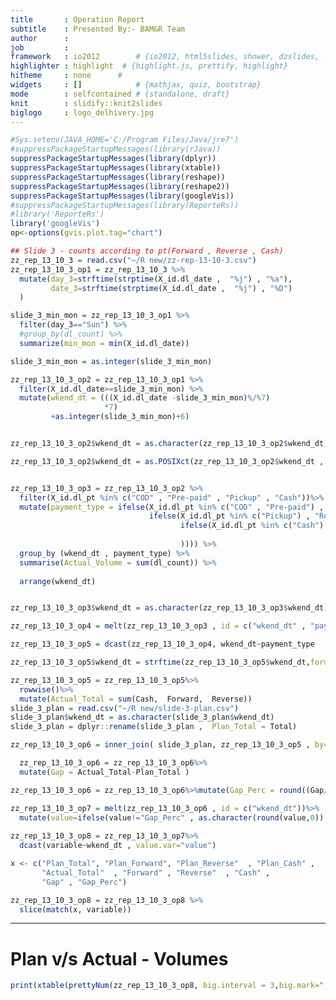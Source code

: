 ---
title       : Operation Report
subtitle    : Presented By:- BAM&R Team
author      :
job         : 
framework   : io2012        # {io2012, html5slides, shower, dzslides, ...}
highlighter : highlight  # {highlight.js, prettify, highlight}
hitheme     : none      # 
widgets     : []            # {mathjax, quiz, bootstrap}
mode        : selfcontained # {standalone, draft}
knit        : slidify::knit2slides
biglogo     : logo_delhivery.jpg
---
```{r , echo=FALSE}  
#Sys.setenv(JAVA_HOME='C:/Program Files/Java/jre7')
#suppressPackageStartupMessages(library(rJava))
suppressPackageStartupMessages(library(dplyr))
suppressPackageStartupMessages(library(xtable))
suppressPackageStartupMessages(library(reshape))
suppressPackageStartupMessages(library(reshape2))
suppressPackageStartupMessages(library(googleVis))
#suppressPackageStartupMessages(library(ReporteRs))
#library('ReporteRs')
library('googleVis')
op<-options(gvis.plot.tag="chart")
```

```{r , echo=FALSE, warning=FALSE}

## Slide 3 - counts according to pt(Forward , Reverse , Cash)
zz_rep_13_10_3 = read.csv("~/R new/zz-rep-13-10-3.csv")
zz_rep_13_10_3_op1 = zz_rep_13_10_3 %>%
  mutate(day_3=strftime(strptime(X_id.dl_date ,  "%j") , "%a"),
         date_3=strftime(strptime(X_id.dl_date ,  "%j") , "%D")
  )

slide_3_min_mon = zz_rep_13_10_3_op1 %>%
  filter(day_3=="Sun") %>%
  #group_by(dl_count) %>%
  summarize(min_mon = min(X_id.dl_date))

slide_3_min_mon = as.integer(slide_3_min_mon)

zz_rep_13_10_3_op2 = zz_rep_13_10_3_op1 %>%
  filter(X_id.dl_date>=slide_3_min_mon) %>%
  mutate(wkend_dt = (((X_id.dl_date -slide_3_min_mon)%/%7)                     
                     *7)
         +as.integer(slide_3_min_mon)+6)


zz_rep_13_10_3_op2$wkend_dt = as.character(zz_rep_13_10_3_op2$wkend_dt)

zz_rep_13_10_3_op2$wkend_dt = as.POSIXct(zz_rep_13_10_3_op2$wkend_dt , format="%j")


zz_rep_13_10_3_op3 = zz_rep_13_10_3_op2 %>%
  filter(X_id.dl_pt %in% c("COD" , "Pre-paid" , "Pickup" , "Cash"))%>%
  mutate(payment_type = ifelse(X_id.dl_pt %in% c("COD" , "Pre-paid") , "Forward",
                               ifelse(X_id.dl_pt %in% c("Pickup") , "Reverse",
                                      ifelse(X_id.dl_pt %in% c("Cash") , "Cash","NA"
                                             
                                      )))) %>%
  group_by (wkend_dt , payment_type) %>%
  summarise(Actual_Volume = sum(dl_count)) %>%
  
  arrange(wkend_dt)


zz_rep_13_10_3_op3$wkend_dt = as.character(zz_rep_13_10_3_op3$wkend_dt)

zz_rep_13_10_3_op4 = melt(zz_rep_13_10_3_op3 , id = c("wkend_dt" , "payment_type") )

zz_rep_13_10_3_op5 = dcast(zz_rep_13_10_3_op4, wkend_dt~payment_type  , value.var="value")

zz_rep_13_10_3_op5$wkend_dt = strftime(zz_rep_13_10_3_op5$wkend_dt,format="%D")

zz_rep_13_10_3_op5 = zz_rep_13_10_3_op5%>%
  rowwise()%>%
  mutate(Actual_Total = sum(Cash,  Forward,  Reverse))
slide_3_plan = read.csv("~/R new/slide-3-plan.csv")
slide_3_plan$wkend_dt = as.character(slide_3_plan$wkend_dt)
slide_3_plan = dplyr::rename(slide_3_plan ,  Plan_Total = Total)

zz_rep_13_10_3_op6 = inner_join( slide_3_plan, zz_rep_13_10_3_op5 , by="wkend_dt")

  zz_rep_13_10_3_op6 = zz_rep_13_10_3_op6%>%
  mutate(Gap = Actual_Total-Plan_Total )

zz_rep_13_10_3_op6 = zz_rep_13_10_3_op6%>%mutate(Gap_Perc = round((Gap/Plan_Total*100),1))

zz_rep_13_10_3_op7 = melt(zz_rep_13_10_3_op6 , id = c("wkend_dt"))%>%
  mutate(value=ifelse(value!="Gap_Perc" , as.character(round(value,0)) , paste(value , "%")))
  
zz_rep_13_10_3_op8 = zz_rep_13_10_3_op7%>%
  dcast(variable~wkend_dt , value.var="value")

x <- c("Plan_Total", "Plan_Forward", "Plan_Reverse"  , "Plan_Cash" , 
       "Actual_Total"  , "Forward" , "Reverse"  , "Cash" , 
       "Gap" , "Gap_Perc")

zz_rep_13_10_3_op8 = zz_rep_13_10_3_op8 %>%
  slice(match(x, variable))

```

---
  
# Plan v/s Actual - Volumes
```{r ,echo=FALSE , results='asis'}
print(xtable(prettyNum(zz_rep_13_10_3_op8, big.interval = 3,big.mark=",")),type="html", include.rownames=FALSE)

```
